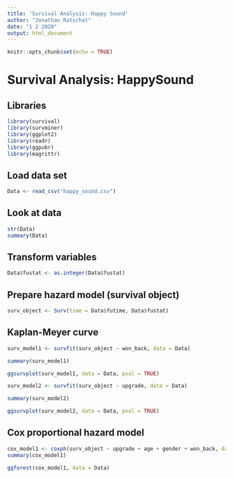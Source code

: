 ```yaml
---
title: 'Survival Analysis: Happy Sound'
author: "Jonathan Ratschat"
date: "1 2 2020"
output: html_document
---
```


```r
knitr::opts_chunk$set(echo = TRUE)
```

# Survival Analysis: HappySound

## Libraries

```r
library(survival)
library(survminer)
library(ggplot2)
library(readr)
library(ggpubr)
library(magrittr)
```

## Load data set

```r
Data <- read_csv("happy_sound.csv")
```

## Look at data

```r
str(Data)
summary(Data)
```

## Transform variables

```r
Data$fustat <- as.integer(Data$fustat)
```

## Prepare hazard model (survival object)

```r
surv_object <- Surv(time = Data$futime, Data$fustat)
```

## Kaplan-Meyer curve

```r
surv_model1 <- survfit(surv_object ~ won_back, data = Data)

summary(surv_model1)

ggsurvplot(surv_model1, data = Data, pval = TRUE)
```

```r
surv_model2 <- survfit(surv_object ~ upgrade, data = Data)

summary(surv_model2)

ggsurvplot(surv_model2, data = Data, pval = TRUE)
```

## Cox proportional hazard model

```r
cox_model1 <- coxph(surv_object ~ upgrade + age + gender + won_back, data = Data)
summary(cox_model1)

ggforest(cox_model1, data = Data)
```





